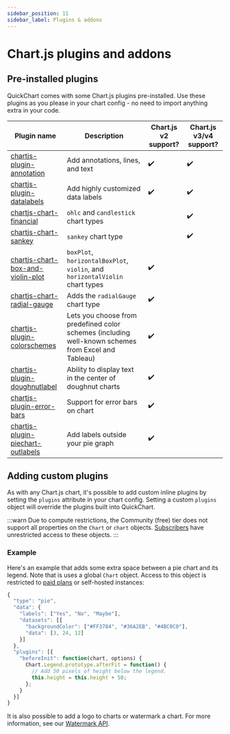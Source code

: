 ```yaml
---
sidebar_position: 11
sidebar_label: Plugins & addons
---
```



# Chart.js plugins and addons

## Pre-installed plugins

QuickChart comes with some Chart.js plugins pre-installed. Use these plugins as you please in your chart config - no need to import anything extra in your code.

| Plugin name                                                                                         | Description                                                                                         | Chart.js v2 support? | Chart.js v3/v4 support? |
| --------------------------------------------------------------------------------------------------- | --------------------------------------------------------------------------------------------------- | -------------------- | ----------------------- |
| [chartjs-plugin-annotation](https://github.com/chartjs/chartjs-plugin-annotation)                   | Add annotations, lines, and text                                                                    | ✔️                   | ✔️                      |
| [chartjs-plugin-datalabels](https://github.com/chartjs/chartjs-plugin-datalabels)                   | Add highly customized data labels                                                                   | ✔️                   | ✔️                      |
| [chartjs-chart-financial](https://github.com/chartjs/chartjs-chart-financial)                       | `ohlc` and `candlestick` chart types                                                                |                      | ✔️                      |
| [chartjs-chart-sankey](https://github.com/kurkle/chartjs-chart-sankey)                              | `sankey` chart type                                                                                 |                      | ✔️                      |
| [chartjs-chart-box-and-violin-plot](https://github.com/datavisyn/chartjs-chart-box-and-violin-plot) | `boxPlot`, `horizontalBoxPlot`, `violin`, and `horizontalViolin` chart types                        | ✔️                   |                         |
| [chartjs-chart-radial-gauge](https://github.com/pandameister/chartjs-chart-radial-gauge)            | Adds the `radialGauge` chart type                                                                   | ✔️                   |                         |
| [chartjs-plugin-colorschemes](https://nagix.github.io/chartjs-plugin-colorschemes/)                 | Lets you choose from predefined color schemes (including well-known schemes from Excel and Tableau) | ✔️                   |                         |
| [chartjs-plugin-doughnutlabel](https://github.com/ciprianciurea/chartjs-plugin-doughnutlabel)       | Ability to display text in the center of doughnut charts                                            | ✔️                   |                         |
| [chartjs-plugin-error-bars](https://github.com/datavisyn/chartjs-plugin-error-bars)                 | Support for error bars on chart                                                                     | ✔️                   |                         |
| [chartjs-plugin-piechart-outlabels](https://github.com/Neckster/chartjs-plugin-piechart-outlabels)  | Add labels outside your pie graph                                                                   | ✔️                   |                         |

## Adding custom plugins

As with any Chart.js chart, it's possible to add custom inline plugins by setting the `plugins` attribute in your chart config. Setting a custom `plugins` object will override the plugins built into QuickChart.

:::warn
Due to compute restrictions, the Community (free) tier does not support all properties on the `Chart` or `chart` objects. [Subscribers](https://quickchart.io/pricing/) have unrestricted access to these objects.
:::

### Example

Here's an example that adds some extra space between a pie chart and its legend. Note that is uses a global `Chart` object. Access to this object is restricted to [paid plans](https://quickchart.io/pricing/) or self-hosted instances:

```js
{
  "type": "pie",
  "data": {
    "labels": ["Yes", "No", "Maybe"],
    "datasets": [{
      "backgroundColor": ["#FF3784", "#36A2EB", "#4BC0C0"],
      "data": [3, 24, 12]
    }]
  },
  "plugins": [{
    "beforeInit": function(chart, options) {
      Chart.Legend.prototype.afterFit = function() {
        // Add 50 pixels of height below the legend.
        this.height = this.height + 50;
      };
    }
  }]
}
```

It is also possible to add a logo to charts or watermark a chart. For more information, see our [Watermark API](/documentation/watermark-api/).
